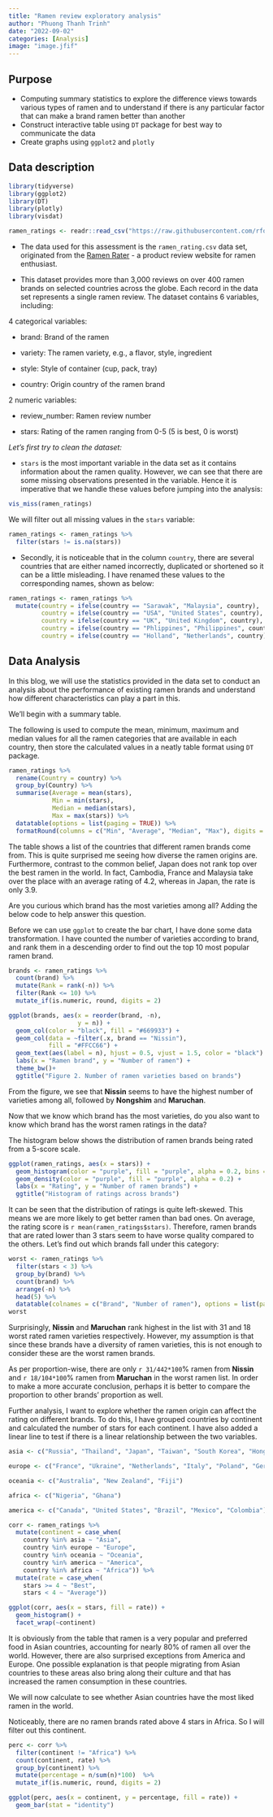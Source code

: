 ```yaml
---
title: "Ramen review exploratory analysis"
author: "Phuong Thanh Trinh"
date: "2022-09-02"
categories: [Analysis]
image: "image.jfif"
---
```


## Purpose

* Computing summary statistics to explore the difference views towards various types of ramen and to understand if there is any particular factor that can make a brand ramen better than another
* Construct interactive table using `DT` package for best way to communicate the data
* Create graphs using `ggplot2` and `plotly`

## Data description 

```r
library(tidyverse)
library(ggplot2)
library(DT)
library(plotly)
library(visdat)
```

```r
ramen_ratings <- readr::read_csv("https://raw.githubusercontent.com/rfordatascience/tidytuesday/master/data/2019/2019-06-04/ramen_ratings.csv")
```

* The data used for this assessment is the `ramen_rating.csv` data set, originated from the [Ramen Rater](https://www.theramenrater.com/resources-2/the-list/) - a product review website for ramen enthusiast.

* This dataset provides more than 3,000 reviews on over 400 ramen brands on selected countries across the globe. Each record in the data set represents a single ramen review. The dataset contains 6 variables, including:

4 categorical variables:

  - brand: Brand of the ramen

  - variety: The ramen variety, e.g., a flavor, style, ingredient

  - style: Style of container (cup, pack, tray)

  - country: Origin country of the ramen brand

2 numeric variables:

  - review_number: Ramen review number

  - stars: Rating of the ramen ranging from 0-5 (5 is best, 0 is worst)


*Let's first try to clean the dataset:* 

* `stars` is the most important variable in the data set as it contains information about the ramen quality. However, we can see that there are some missing observations presented in the variable. Hence it is imperative that we handle these values before jumping into the analysis:

```r
vis_miss(ramen_ratings)
```

We will filter out all missing values in the `stars` variable:

```r
ramen_ratings <- ramen_ratings %>%
  filter(stars != is.na(stars))
```

* Secondly, it is noticeable that in the column `country`, there are several countries that are either named incorrectly, duplicated or shortened so it can be a little misleading. I have renamed these values to the corresponding names, shown as below:

```r
ramen_ratings <- ramen_ratings %>%
  mutate(country = ifelse(country == "Sarawak", "Malaysia", country),
         country = ifelse(country == "USA", "United States", country),
         country = ifelse(country == "UK", "United Kingdom", country), 
         country = ifelse(country == "Phlippines", "Philippines", country),
         country = ifelse(country == "Holland", "Netherlands", country))
```

## Data Analysis

In this blog, we will use the statistics provided in the data set to conduct an analysis about the performance of existing ramen brands and understand how different characteristics can play a part in this. 

We'll begin with a summary table. 

The following is used to compute the mean, minimum, maximum and median values for all the ramen categories that are available in each country, then store the calculated values in a neatly table format using `DT` package. 

```r
ramen_ratings %>%
  rename(Country = country) %>%
  group_by(Country) %>%
  summarise(Average = mean(stars),
            Min = min(stars),
            Median = median(stars),
            Max = max(stars)) %>%
  datatable(options = list(paging = TRUE)) %>%
  formatRound(columns = c("Min", "Average", "Median", "Max"), digits = 1) 
```
The table shows a list of the countries that different ramen brands come from. This is quite surprised me seeing how diverse the ramen origins are. Furthermore, contrast to the common belief, Japan does not rank top over the best ramen in the world. In fact, Cambodia, France and Malaysia take over the place with an average rating of 4.2, whereas in Japan, the rate is only 3.9.

Are you curious which brand has the most varieties among all? Adding the below code to help answer this question. 

Before we can use `ggplot` to create the bar chart, I have done some data transformation. I have counted the number of varieties according to brand, and rank them in a descending order to find out the top 10 most popular ramen brand.

```r
brands <- ramen_ratings %>%
  count(brand) %>%
  mutate(Rank = rank(-n)) %>%
  filter(Rank <= 10) %>%
  mutate_if(is.numeric, round, digits = 2)
```

```r
ggplot(brands, aes(x = reorder(brand, -n), 
                   y = n)) +
  geom_col(color = "black", fill = "#669933") +
  geom_col(data = ~filter(.x, brand == "Nissin"),
           fill = "#FFCC66") +
  geom_text(aes(label = n), hjust = 0.5, vjust = 1.5, color = "black") +
  labs(x = "Ramen brand", y = "Number of ramen") +
  theme_bw()+
  ggtitle("Figure 2. Number of ramen varieties based on brands")

```

From the figure, we see that **Nissin** seems to have the highest number of varieties among all, followed by **Nongshim** and **Maruchan**. 

Now that we know which brand has the most varieties, do you also want to know which brand has the worst ramen ratings in the data?

The histogram below shows the distribution of ramen brands being rated from a 5-score scale. 

```r
ggplot(ramen_ratings, aes(x = stars)) +
  geom_histogram(color = "purple", fill = "purple", alpha = 0.2, bins = 20, aes(y = stat(density))) +
  geom_density(color = "purple", fill = "purple", alpha = 0.2) +
  labs(x = "Rating", y = "Number of ramen brands") +
  ggtitle("Histogram of ratings across brands")
```

It can be seen that the distribution of ratings is quite left-skewed. This means we are more likely to get better ramen than bad ones. On average, the rating score is `r mean(ramen_ratings$stars)`. Therefore, ramen brands that are rated lower than 3 stars seem to have worse quality compared to the others. Let's find out which brands fall under this category: 

```r
worst <- ramen_ratings %>%
  filter(stars < 3) %>%
  group_by(brand) %>%
  count(brand) %>%
  arrange(-n) %>%
  head(5) %>%
  datatable(colnames = c("Brand", "Number of ramen"), options = list(paging = FALSE), caption = "Top 5 brands with worst rated ramen")
worst
```

Surprisingly, **Nissin** and **Maruchan** rank highest in the list with 31 and 18 worst rated ramen varieties respectively. However, my assumption is that since these brands have a diversity of ramen varieties, this is not enough to consider these are the worst ramen brands. 

As per proportion-wise, there are only `r 31/442*100`% ramen from  **Nissin** and `r 18/104*100`% ramen from **Maruchan** in the worst ramen list. In order to make a more accurate conclusion, perhaps it is better to compare the proportion to other brands' proportion as well. 

Further analysis, I want to explore whether the ramen origin can affect the rating on different brands. To do this, I have grouped countries by continent and calculated the number of stars for each continent. I have also added a linear line to test if there is a linear relationship between the two variables. 

```r
asia <- c("Russia", "Thailand", "Japan", "Taiwan", "South Korea", "Hong Kong", "Malaysia", "China", "Philippines", "Vietnam", "Bangladesh", "Singapore", "Indonesia", "India", "Pakistan", "Nepal", "Myanmar", "Cambodia", "Dubai")

europe <- c("France", "Ukraine", "Netherlands", "Italy", "Poland", "Germany", "Hungary", "United Kingdom", "Finland", "Sweden", "Estonia")

oceania <- c("Australia", "New Zealand", "Fiji")

africa <- c("Nigeria", "Ghana")

america <- c("Canada", "United States", "Brazil", "Mexico", "Colombia")
```


```r
corr <- ramen_ratings %>%
  mutate(continent = case_when(
    country %in% asia ~ "Asia",
    country %in% europe ~ "Europe",
    country %in% oceania ~ "Oceania",
    country %in% america ~ "America",
    country %in% africa ~ "Africa")) %>% 
  mutate(rate = case_when(
    stars >= 4 ~ "Best",
    stars < 4 ~ "Average")) 

```

```r
ggplot(corr, aes(x = stars, fill = rate)) +
  geom_histogram() +
  facet_wrap(~continent)
```

It is obviously from the table that ramen is a very popular and preferred food in Asian countries, accounting for nearly 80% of ramen all over the world. However, there are also surprised exceptions from America and Europe. One possible explanation is that people migrating from Asian countries to these areas also bring along their culture and that has increased the ramen consumption in these countries. 

We will now calculate to see whether Asian countries have the most liked ramen in the world.

Noticeably, there are no ramen brands rated above 4 stars in Africa. So I will filter out this continent.

```r
perc <- corr %>%
  filter(continent != "Africa") %>%
  count(continent, rate) %>%
  group_by(continent) %>%
  mutate(percentage = n/sum(n)*100)  %>%
  mutate_if(is.numeric, round, digits = 2)

```
```r
ggplot(perc, aes(x = continent, y = percentage, fill = rate)) +
  geom_bar(stat = "identity")
```








